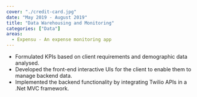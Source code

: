 ```yaml
---
cover: "./credit-card.jpg"
date: "May 2019 - August 2019"
title: "Data Warehousing and Monitoring"
categories: ["Data"]
areas:
  - Expensu - An expense monitoring app
---
```

- Formulated KPIs based on client requirements and demographic data analysed.
- Developed the front-end interactive UIs for the client to enable them to manage backend data.
- Implemented the backend functionality by integrating Twilio APIs in a .Net MVC framework.
